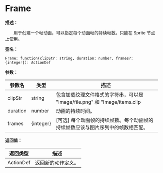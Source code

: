 # Frame

**描述：**

&emsp;&emsp;用于创建一个帧动画，可以指定每个动画帧的持续帧数。只能在 Sprite 节点上使用。

**签名：**
```tl
Frame: function(clipStr: string, duration: number, frames?: {integer}): ActionDef
```

**参数：**

| 参数名 | 类型 | 描述 |
| --- | --- | --- |
| clipStr | string | 包含加载纹理文件格式的字符串，可以是 "Image/file.png" 和 "Image/items.clip|itemA"，支持的图片文件格式有：jpg、png、dds、pvr、ktx。 |
| duration | number | 动画的持续时间。 |
| frames | \{integer} | [可选] 每个动画帧的持续帧数。每个动画帧的持续帧数应该与图片序列中的帧数相匹配。 |

**返回值：**

| 返回类型 | 描述 |
| --- | --- |
| ActionDef | 返回新的动作定义。 |